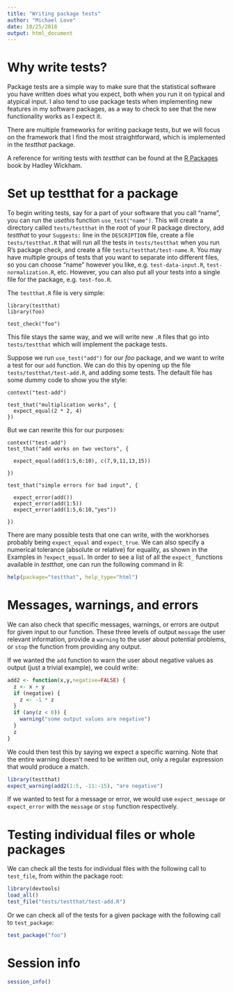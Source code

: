 ```yaml
---
title: "Writing package tests"
author: "Michael Love"
date: 10/25/2018
output: html_document
---
```


# Why write tests?

Package tests are a simple way to make sure that the statistical
software you have written does what you expect, both when you run it
on typical and atypical input. I also tend to use package tests when
implementing new features in my software packages, as a way to check
to see that the new functionality works as I expect it.

There are multiple frameworks for writing package tests, but we will
focus on the framework that I find the most straightforward, which is
implemented in the *testthat* package.

A reference for writing tests with *testthat* can be found at the [R
Packages](http://r-pkgs.had.co.nz/tests.html) book by Hadley Wickham.

# Set up testthat for a package

To begin writing tests, say for a part of your software that you call
"name", you can run the *usethis* function `use_test("name")`. This
will create a directory called `tests/testthat` in the root of your R
package directory, add *testthat* to your `Suggests:` line in the
`DESCRIPTION` file, create a file `tests/testthat.R` that will run
all the tests in `tests/testthat` when you run R's package check, and
create a file `tests/testthat/test-name.R`. You may have multiple
groups of tests that you want to separate into different files, so you
can choose "name" however you like, e.g. `test-data-input.R`,
`test-normalization.R`, etc. However, you can also put all your tests
into a single file for the package, e.g. `test-foo.R`.

The `testthat.R` file is very simple:

```
library(testthat)
library(foo)

test_check("foo")
```

This file stays the same way, and we will write new `.R` files that go
into `tests/testthat` which will implement the package tests.

Suppose we run `use_test("add")` for our *foo* package, and we want to
write a test for our `add` function. We can do this by opening up the
file `tests/testthat/test-add.R`, and adding some tests. The default
file has some dummy code to show you the style:

```
context("test-add")

test_that("multiplication works", {
  expect_equal(2 * 2, 4)
})
```

But we can rewrite this for our purposes:

```
context("test-add")
test_that("add works on two vectors", {

  expect_equal(add(1:5,6:10), c(7,9,11,13,15))

})

test_that("simple errors for bad input", {

  expect_error(add())
  expect_error(add(1:5))
  expect_error(add(1:5,6:10,"yes"))

})
```

There are many possible tests that one can write, with the workhorses
probably being `expect_equal` and `expect_true`. We can also specify a
numerical tolerance (absolute or relative) for equality, as shown in
the Examples in `?expect_equal`. In order to see a list of all the
`expect_` functions available in *testthat*, one can run the following
command in R:

```r
help(package="testthat", help_type="html")
```

# Messages, warnings, and errors

We can also check that specific messages, warnings, or errors are
output for given input to our function. These three levels of output
`message` the user relevant information, provide a `warning` to the
user about potential problems, or `stop` the function from providing
any output.

If we wanted the `add` function to warn the user about negative values
as output (just a trivial example), we could write:

```r
add2 <- function(x,y,negative=FALSE) {
  z <- x + y
  if (negative) {
    z <- -1 * z
  }
  if (any(z < 0)) {
    warning("some output values are negative")
  }
  z
}
```

We could then test this by saying we expect a specific warning. Note
that the entire warning doesn't need to be written out, only a regular
expression that would produce a match.

```r
library(testthat)
expect_warning(add2(1:5, -11:-15), "are negative")
```

If we wanted to test for a message or error, we would use
`expect_message` or `expect_error` with the `message` or `stop`
function respectively.

# Testing individual files or whole packages

We can check all the tests for individual files with the following
call to `test_file`, from within the package root:

```r
library(devtools)
load_all()
test_file("tests/testthat/test-add.R")
```

Or we can check all of the tests for a given package with the
following call to `test_package`:

```r
test_package("foo")
```

# Session info

```r
session_info()
```
